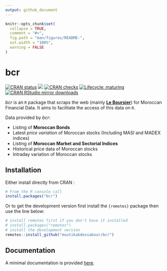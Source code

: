 ```yaml
---
output: github_document
---
```


<!-- README.md is generated from README.Rmd. Please edit that file -->

```r
knitr::opts_chunk$set(
  collapse = TRUE,
  comment = "#>",
  fig.path = "man/figures/README-",
  out.width = "100%",
  warning = FALSE
)
```

# bcr

<!-- badges: start -->
[![CRAN status](https://www.r-pkg.org/badges/version/bcr)](https://cran.r-project.org/package=bcr)
[![](https://img.shields.io/badge/dev%20-`r desc::desc_get_version()`-green.svg)](https://github.com/moutikabdessabour/bcr)
[![CRAN checks](https://cranchecks.info/badges/worst/bcr)](https://cran.r-project.org/web/checks/check_results_bcr.html)
[![Lifecycle: maturing](https://img.shields.io/badge/lifecycle-maturing-blue.svg)](https://www.tidyverse.org/lifecycle/#maturing)
[![CRAN RStudio mirror downloads](https://cranlogs.r-pkg.org/badges/last-month/bcr?color=grey)](https://moutikabdessabour.github.io/bcr/)
<!-- badges: end -->

*bcr* is an `R` package that scraps the web (mainly [**Le Boursier**](https://leboursier.ma)) for Moroccan Financial Data. It aims to facilitate the access of this data on `R`.

Data provided by *bcr*:

*  Listing of **Moroccan Bonds**
*  Latest *price variation* of Moroccan stocks (Including MASI and MADEX indices)
*  Listing of **Moroccan Market and Sectorial Indices**
*  Historical price data of Moroccan stocks
*  Intraday variation of Moroccan stocks


## Installation
Either install directly from CRAN :
```r
# From the R console call
install.packages("bcr")
```
Or to get the development version first install the `{remotes}` package then use the line below:
```r
# install remotes first if you don't have it installed
# install.packages("remotes")
# install the development version
remotes::install_github("moutikabdessabour/bcr")
```
## Documentation
A minimal documentation is provided [here](https://moutikabdessabour.github.io/bcr/reference/index.html).
